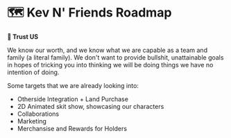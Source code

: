 


# 🗺 Kev N' Friends Roadmap


**🤝 Trust US**

We know our worth, and we know what we are capable as a team and family (a literal family). 
We don't want to provide bullshit, unattainable goals in hopes of tricking you into thinking we will be doing things we have no intention of doing.

Some targets that we are already looking into:
* Otherside Integration + Land Purchase
* 2D Animated skit show, showcasing our characters
* Collaborations
* Marketing
* Merchansise and Rewards for Holders




